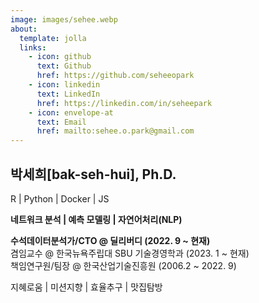 ```yaml
---
image: images/sehee.webp
about:
  template: jolla
  links:
    - icon: github
      text: Github
      href: https://github.com/seheeopark
    - icon: linkedin
      text: LinkedIn
      href: https://linkedin.com/in/seheepark
    - icon: envelope-at 
      text: Email
      href: mailto:sehee.o.park@gmail.com
---
```


## 박세희[bak-seh-hui], Ph.D.

R | Python | Docker | JS 

**네트워크 분석 | 예측 모델링 | 자연어처리(NLP)** 

**수석데이터분석가/CTO @ 딜리버디 (2022. 9 ~ 현재)**  
겸임교수 @ 한국뉴욕주립대 SBU 기술경영학과 (2023. 1 ~ 현재)  
책임연구원/팀장 @ 한국산업기술진흥원 (2006.2 ~ 2022. 9)

지혜로움 | 미션지향 | 효율추구 | 맛집탐방
